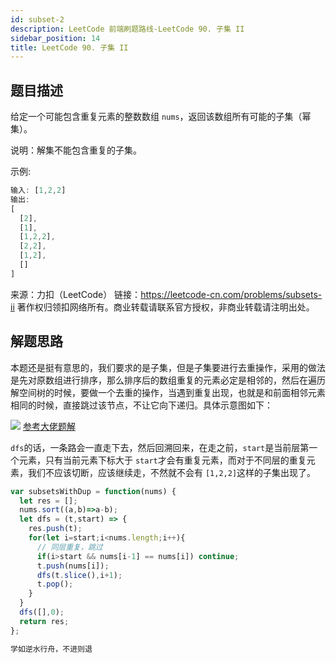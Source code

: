 ```yaml
---
id: subset-2
description: LeetCode 前端刷题路线-LeetCode 90. 子集 II
sidebar_position: 14
title: LeetCode 90. 子集 II
---
```


## 题目描述

给定一个可能包含重复元素的整数数组 `nums`，返回该数组所有可能的子集（幂集）。

说明：解集不能包含重复的子集。

示例:

```javascript
输入: [1,2,2]
输出:
[
  [2],
  [1],
  [1,2,2],
  [2,2],
  [1,2],
  []
]
```

来源：力扣（LeetCode）
链接：https://leetcode-cn.com/problems/subsets-ii
著作权归领扣网络所有。商业转载请联系官方授权，非商业转载请注明出处。



## 解题思路
本题还是挺有意思的，我们要求的是子集，但是子集要进行去重操作，采用的做法是先对原数组进行排序，那么排序后的数组重复的元素必定是相邻的，然后在遍历解空间树的时候，要做一个去重的操作，当遇到重复出现，也就是和前面相邻元素相同的时候，直接跳过该节点，不让它向下递归。具体示意图如下：

![](https://img-blog.csdnimg.cn/20200918142141572.png?x-oss-process=image/watermark,type_ZmFuZ3poZW5naGVpdGk,shadow_10,text_aHR0cHM6Ly9ibG9nLmNzZG4ubmV0L3dlaXhpbl80MjQyOTcxOA==,size_16,color_FFFFFF,t_70#pic_center)
<a href="https://leetcode-cn.com/problems/subsets-ii/solution/li-jie-li-jie-qu-zhong-cao-zuo-by-jin-ai-yi/">参考大佬题解</a>

`dfs`的话，一条路会一直走下去，然后回溯回来，在走之前，`start`是当前层第一个元素，只有当前元素下标大于 `start`才会有重复元素，而对于不同层的重复元素，我们不应该切断，应该继续走，不然就不会有 `[1,2,2]`这样的子集出现了。


```javascript
var subsetsWithDup = function(nums) {
  let res = [];
  nums.sort((a,b)=>a-b);
  let dfs = (t,start) => {
    res.push(t);
    for(let i=start;i<nums.length;i++){
      // 同层重复，跳过
      if(i>start && nums[i-1] == nums[i]) continue;
      t.push(nums[i]);
      dfs(t.slice(),i+1);
      t.pop();
    }
  }
  dfs([],0);
  return res;
};
```

```javascript
学如逆水行舟，不进则退
```




